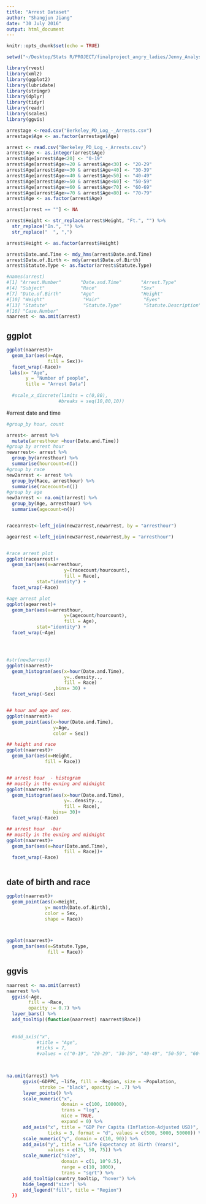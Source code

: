 ```yaml
---
title: "Arrest Dataset"
author: "Shangjun Jiang"
date: "30 July 2016"
output: html_document
---
```


```r
knitr::opts_chunk$set(echo = TRUE)
```

```r
setwd("~/Desktop/Stats R/PROJECT/finalproject_angry_ladies/Jenny_Analysis")
```


```r
library(rvest)
library(xml2)
library(ggplot2)
library(lubridate)
library(stringr)
library(dplyr)
library(tidyr)
library(readr)
library(scales)
library(ggvis)
```

```r

arrestage <-read.csv("Berkeley_PD_Log_-_Arrests.csv")
arrestage$Age <- as.factor(arrestage$Age)

arrest <- read.csv("Berkeley_PD_Log_-_Arrests.csv")
arrest$Age <- as.integer(arrest$Age)
arrest$Age[arrest$Age<20] <- "0-19"
arrest$Age[arrest$Age>=20 & arrest$Age<30] <- "20-29"
arrest$Age[arrest$Age>=30 & arrest$Age<40] <- "30-39"
arrest$Age[arrest$Age>=40 & arrest$Age<50] <- "40-49"
arrest$Age[arrest$Age>=50 & arrest$Age<60] <- "50-59"
arrest$Age[arrest$Age>=60 & arrest$Age<70] <- "60-69"
arrest$Age[arrest$Age>=70 & arrest$Age<80] <- "70-79"
arrest$Age <- as.factor(arrest$Age)

arrest[arrest == ""] <- NA

arrest$Height <- str_replace(arrest$Height, "Ft.", "") %>% 
  str_replace("In.", "") %>% 
  str_replace("  ", ",")

arrest$Height <- as.factor(arrest$Height)

arrest$Date.and.Time <- mdy_hms(arrest$Date.and.Time)
arrest$Date.of.Birth <- mdy(arrest$Date.of.Birth)
arrest$Statute.Type <- as.factor(arrest$Statute.Type)

#names(arrest)
#[1] "Arrest.Number"       "Date.and.Time"       "Arrest.Type"        
#[4] "Subject"             "Race"                "Sex"                
#[7] "Date.of.Birth"       "Age"                 "Height"             
#[10] "Weight"              "Hair"                "Eyes"               
#[13] "Statute"             "Statute.Type"        "Statute.Description"
#[16] "Case.Number"    
naarrest <- na.omit(arrest) 

```

## ggplot
```r

ggplot(naarrest)+
  geom_bar(aes(x=Age, 
               fill = Sex))+
  facet_wrap(~Race)+
 labs(x= "Age",
       y = "Number of people",
       title = "Arrest Data") 
  
  #scale_x_discrete(limits = c(0,80),
                   #breaks = seq(10,80,10))

```


#arrest date and time

```r

#group_by hour, count

arrest<- arrest %>% 
  mutate(arresthour =hour(Date.and.Time))
#group by arrest hour
newarrest<- arrest %>% 
  group_by(arresthour) %>% 
  summarise(hourcount=n())
#group by race
new2arrest <- arrest %>% 
  group_by(Race, arresthour) %>% 
  summarise(racecount=n())
#group by age
new3arrest <- na.omit(arrest) %>% 
  group_by(Age, arresthour) %>% 
  summarise(agecount=n())


racearrest<-left_join(new2arrest,newarrest, by = "arresthour")

agearrest <-left_join(new3arrest,newarrest,by = "arresthour")


#race arrest plot
ggplot(racearrest)+
  geom_bar(aes(x=arresthour, 
                     y=(racecount/hourcount),
                     fill = Race),
           stat="identity") +
  facet_wrap(~Race)

#age arrest plot
ggplot(agearrest)+
  geom_bar(aes(x=arresthour, 
                     y=(agecount/hourcount),
                     fill = Age),
           stat="identity") +
  facet_wrap(~Age)




#str(new3arrest)
ggplot(naarrest)+
  geom_histogram(aes(x=hour(Date.and.Time), 
                     y=..density..,
                     fill = Race)
                 ,bins= 30) +
  facet_wrap(~Sex)


## hour and age and sex. 
ggplot(naarrest)+
  geom_point(aes(x=hour(Date.and.Time), 
                 y=Age,
                 color = Sex)) 

## height and race
ggplot(naarrest)+
  geom_bar(aes(x=Height,
              fill = Race)) 


## arrest hour  - histogram
## mostly in the evning and midnight 
ggplot(naarrest)+
  geom_histogram(aes(x=hour(Date.and.Time), 
                     y=..density..,
                     fill = Race),
                 bins= 30)+
  facet_wrap(~Race)

## arrest hour  -bar
## mostly in the evning and midnight 
ggplot(naarrest)+
  geom_bar(aes(x=hour(Date.and.Time),
                     fill = Race))+
  facet_wrap(~Race)



```



## date of birth and race

```r
ggplot(naarrest)+
  geom_point(aes(x=Height,
              y= month(Date.of.Birth),
              color = Sex,
              shape = Race))



ggplot(naarrest)+
  geom_bar(aes(x=Statute.Type,
               fill = Race))

```


## ggvis
```r

naarrest <- na.omit(arrest) 
naarrest %>% 
  ggvis(~Age,
        fill = ~Race,
        opacity := 0.7) %>%
  layer_bars() %>%
  add_tooltip((function(naarrest) naarrest$Race))
  
  
  #add_axis("x", 
           #title = "Age",
           #ticks = 7, 
           #values = c("0-19", "20-29", "30-39", "40-49", "50-59", "60-69", "70-79"))

  
```




```r
na.omit(arrest) %>% 
      ggvis(~GDPPC, ~life, fill = ~Region, size = ~Population, 
            stroke := "black", opacity := .7) %>% 
      layer_points() %>% 
      scale_numeric("x",
                    domain = c(100, 100000),
                    trans = "log",
                    nice = TRUE,
                    expand = 0) %>%
      add_axis("x", title = "GDP Per Capita (Inflation-Adjusted USD)",
               ticks = 3, format = "d", values = c(500, 5000, 50000)) %>% 
      scale_numeric("y", domain = c(10, 90)) %>% 
      add_axis("y", title = "Life Expectancy at Birth (Years)",
               values = c(25, 50, 75)) %>% 
      scale_numeric("size",
                    domain = c(1, 10^9.5),
                    range = c(10, 1000),
                    trans = "sqrt") %>% 
      add_tooltip(country_tooltip, "hover") %>% 
      hide_legend("size") %>% 
      add_legend("fill", title = "Region")
  })
```


